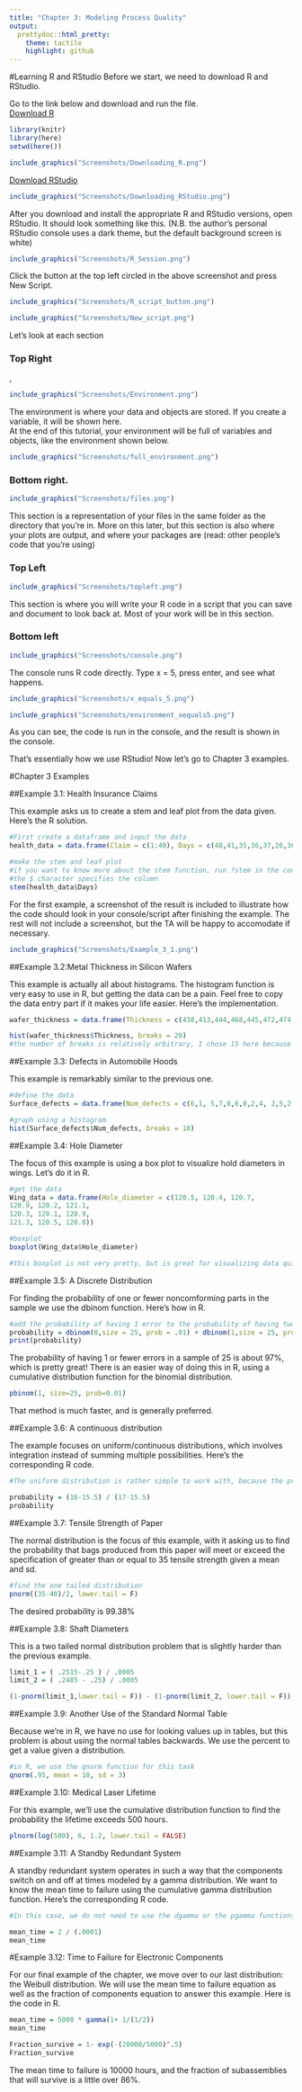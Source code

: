 ```yaml
---
title: "Chapter 3: Modeling Process Quality"
output:
  prettydoc::html_pretty:
    theme: tactile
    highlight: github
---
```


#Learning R and RStudio
Before we start, we need to download R and RStudio.

Go to the link below and download and run the file.  
[Download R](https://cloud.r-project.org/)

```r
library(knitr)
library(here)
setwd(here())
```

```r
include_graphics("Screenshots/Downloading_R.png")
```


[Download RStudio](https://www.rstudio.com/products/rstudio/download/#download)


```r

include_graphics("Screenshots/Downloading_RStudio.png")


```

After you download and install the appropriate R and RStudio versions, open RStudio. It should look something like this. (N.B. the author's personal RStudio console uses a dark theme, but the default background screen is white)

```r
include_graphics("Screenshots/R_Session.png")
```

Click the button at the top left circled in the above screenshot and press New Script.

```r
include_graphics("Screenshots/R_script_button.png")
```


```r
include_graphics("Screenshots/New_script.png")
```

Let's look at each section

### Top Right
   ,
```r
include_graphics("Screenshots/Environment.png")
```

The environment is where your data and objects are stored. If you create a variable, it will be shown here.  
At the end of this tutorial, your environment will be full of variables and objects, like the environment shown below.    
```r
include_graphics("Screenshots/full_environment.png")
```

  

### Bottom right. 

```r
include_graphics("Screenshots/files.png")
```

This section is a representation of your files in the same folder as the directory that you're in. More on this later, but this section is also where your plots are output, and where your packages are (read: other people's code that you're using)

### Top Left

```r
include_graphics("Screenshots/topleft.png")
```

This section is where you will write your R code in a script that you can save and document to look back at. Most of your work will be in this section.

### Bottom left 

```r
include_graphics("Screenshots/console.png")
```

The console runs R code directly. Type x = 5, press enter, and see what happens.

```r
include_graphics("Screenshots/x_equals_5.png")
```
```r
include_graphics("Screenshots/environment_xequals5.png")
```

As you can see, the code is run in the console, and the result is shown in the console.  

That's essentially how we use RStudio! Now let's go to Chapter 3 examples.

#Chapter 3 Examples  

##Example 3.1: Health Insurance Claims

This example asks us to create a stem and leaf plot from the data given. Here's the R solution.

```r
#First create a dataframe and input the data
health_data = data.frame(Claim = c(1:40), Days = c(48,41,35,36,37,26,36,46,35,47, 35,34,36,42,43,36,56,32,46,30,37,43,17,26,28,27,45,33,22,27,16,22,33,30,24,23,22,30,31,17))

#make the stem and leaf plot
#if you want to know more about the stem function, run ?stem in the console
#the $ character specifies the column
stem(health_data$Days)
```

For the first example, a screenshot of the result is included to illustrate how the code should look in your console/script after finishing the example. The rest will not include a screenshot, but the TA will be happy to accomodate if necessary. 

```r
include_graphics("Screenshots/Example_3_1.png")
```


##Example 3.2:Metal Thickness in Silicon Wafers

This example is actually all about histograms. The histogram function is very easy to use in R, but getting the data can be a pain. Feel free to copy the data entry part if it makes your life easier. Here's the implementation.  

```r
wafer_thickness = data.frame(Thickness = c(438,413,444,468,445,472,474,454,455,449,450,450,450,459,466,470,457,441,450,445,487,430,446,450,456,433,455,459,423,455,451,437,444,453,434,454,448,435,432,441,452,465,466,473,471,464,478,446,459,464,441,444,458,454,437,443,465,435,444,457,444,471,471,458,459,449,462,460,445,437,461,453,452,438,445,435,454,428,454,434,432,431,455,447,454,435,425,449,449,452,471,458,445,463,423,451,440,442,441,439))

hist(wafer_thickness$Thickness, breaks = 20)
#the number of breaks is relatively arbitrary, I chose 15 here because it most adequately illustrated the outliers and the variety in the data.
```


##Example 3.3: Defects in Automobile Hoods

This example is remarkably similar to the previous one. 
```r
#define the data
Surface_defects = data.frame(Num_defects = c(6,1, 5,7,8,6,0,2,4, 2,5,2, 4,4,1,4,1,7,2, 3,4,3, 3,3,6,3,2,3,4, 5,5,2, 3,4,4,4,2,3,5, 7,5, 4, 5, 5, 4, 5, 3, 3, 3, 12))

#graph using a histogram
hist(Surface_defects$Num_defects, breaks = 10)

```


##Example 3.4: Hole Diameter

The focus of this example is using a box plot to visualize hold diameters in wings. Let's do it in R. 

```r
#get the data
Wing_data = data.frame(Hole_diameter = c(120.5, 120.4, 120.7,
120.9, 120.2, 121.1,
120.3, 120.1, 120.9,
121.3, 120.5, 120.8))

#boxplot
boxplot(Wing_data$Hole_diameter)

#this boxplot is not very pretty, but is great for visualizing data quickly and getting an idea about the outliers

```


##Example 3.5: A Discrete Distribution

For finding the probability of one or fewer noncomforming parts in the sample we use the dbinom function. Here's how in R. 

```r
#add the probability of having 1 error to the probability of having two errors
probability = dbinom(0,size = 25, prob = .01) + dbinom(1,size = 25, prob = .01)
print(probability)

```

The probability of having 1 or fewer errors in a sample of 25 is about 97%, which is pretty great! There is an easier way of doing this in R, using a cumulative distribution function for the binomial distribution. 

```r
pbinom(1, size=25, prob=0.01)
```

That method is much faster, and is generally preferred. 

##Example 3.6: A continuous distribution

The example focuses on uniform/continuous distributions, which involves integration instead of summing multiple possibilities. Here's the corresponding R code. 

```r
#The uniform distribution is rather simple to work with, because the probability is simply the fraction of the space occupied by the area desired (in our case, less than or equal to 16)

probability = (16-15.5) / (17-15.5)
probability

```


##Example 3.7: Tensile Strength of Paper

The normal distribution is the focus of this example, with it asking us to find the probability that bags produced from this paper will meet or exceed the specification of greater than or equal to 35 tensile strength given a mean and sd. 

```r
#find the one tailed distribution
pnorm((35-40)/2, lower.tail = F)

```

The desired probability is 99.38%

##Example 3.8: Shaft Diameters

This is a two tailed normal distribution problem that is slightly harder than the previous example. 

```r

limit_1 = ( .2515-.25 ) / .0005
limit_2 = ( .2485 - .25) / .0005

(1-pnorm(limit_1,lower.tail = F)) - (1-pnorm(limit_2, lower.tail = F))

```

##Example 3.9: Another Use of the Standard Normal Table

Because we're in R, we have no use for looking values up in tables, but this problem is about using the normal tables backwards. We use the percent to get a value given a distribution.

```r
#in R, we use the qnorm function for this task
qnorm(.95, mean = 10, sd = 3)
```

##Example 3.10: Medical Laser Lifetime

For this example, we'll use the cumulative distribution function to find the probability the lifetime exceeds 500 hours. 

```r
plnorm(log(500), 6, 1.2, lower.tail = FALSE)
```

##Example 3.11: A Standby Redundant System

A standby redundant system operates in such a way that the components switch on and off at times modeled by a gamma distribution. We want to know the mean time to failure using the cumulative gamma distribution function. Here's the corresponding R code. 

```r
#In this case, we do not need to use the dgamma or the pgamma functions, but we simply need to estimate the mean time by dividing r by lambda. 

mean_time = 2 / (.0001)
mean_time
```


#Example 3.12: Time to Failure for Electronic Components

For our final example of the chapter, we move over to our last distribution: the Weibull distribution. We will use the mean time to failure equation as well as the fraction of components equation to answer this example. Here is the code in R. 


```r

mean_time = 5000 * gamma(1+ 1/(1/2))
mean_time

Fraction_survive = 1- exp(-(20000/5000)^.5)
Fraction_survive

```

The mean time to failure is 10000 hours, and the fraction of subassemblies that will survive is a little over 86%.


